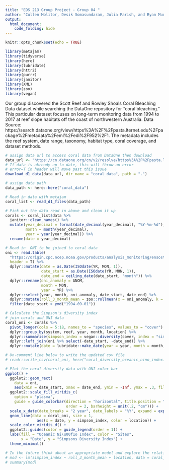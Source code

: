 ```yaml
---
title: "EDS 213 Group Project - Group 04 "
author: "Cullen Molitor, Desik Somasundaram, Julia Parish, and Ryan Muunikhuis"
output: 
  html_document:
    code_folding: hide
---
```


```r
knitr::opts_chunk$set(echo = TRUE)
```

```r
library(metajam)
library(tidyverse)
library(here)
library(lubridate)
library(httr2)
library(purrr)
library(janitor)
library(XML)
library(zoo)
library(vegan)
```


Our group discovered the Scott Reef and Rowley Shoals Coral Bleaching Data dataset while searching the DataOne repository for “coral bleaching.” This particular dataset focuses on long-term monitoring data from 1994 to 2017 at reef slope habitats off the coast of northwestern Australia. Data Source: https://search.dataone.org/view/https%3A%2F%2Fpasta.lternet.edu%2Fpackage%2Fmetadata%2Feml%2Fedi%2F952%2F1. The metadata includes the reef system, date range, taxonomy, habitat type, coral coverage, and dataset methods. 

```r
# assign data url to access coral data from DataOne then download
data_url <- "https://cn.dataone.org/cn/v2/resolve/https%3A%2F%2Fpasta.lternet.edu%2Fpackage%2Fdata%2Feml%2Fedi%2F952%2F1%2Ff6212784c45d0a077f2c863868d22c4b"
# If data is akready up to date, this will throw an error
# error=T in header will move past this issue
download_d1_data(data_url, dir_name = "coral_data", path = ".")
```

```r
# assign data path
data_path <- here::here("coral_data")
```

```r
# Read in data with metajam
coral_list <- read_d1_files(data_path)
```

```r
# Pick out the data read in above and clean it up
corals <- coral_list$data %>% 
  janitor::clean_names() %>% 
  mutate(year_decimal = format(date_decimal(year_decimal), "%Y-%m-%d"),
         month = month(year_decimal),
         year = year(year_decimal)) %>% 
  rename(date = year_decimal)
```

```r
# Read in  ONI to be joined to coral data
oni <- read.table(
  "https://origin.cpc.ncep.noaa.gov/products/analysis_monitoring/ensostuff/detrend.nino34.ascii.txt",
  header = T) %>%
  dplyr::mutate(date = as.Date(ISOdate(YR, MON, 1)),
                date_start = as.Date(ISOdate(YR, MON, 1)),
                date_end = ceiling_date(date_start, "month")) %>%
  dplyr::rename(oni_anomaly = ANOM,
                month = MON,
                year = YR) %>% 
  dplyr::select(year, month, oni_anomaly, date_start, date_end) %>% 
  dplyr::mutate(roll_3_month_mean = zoo::rollmean(x = oni_anomaly, k = 3, fill = NA, align = "right")) %>% 
  filter(date_start > ymd("1994-09-01"))
```

```r
# Calculate the Simpson's diversity index 
# join corals and ONI data
coral_oni <- corals %>% 
  pivot_longer(cols = 5:18, names_to = "species", values_to = "cover") %>% 
  dplyr::group_by(system, reef, year, month, location) %>% 
  dplyr::summarise(simpson_index = vegan::diversity(cover, index = "simpson")) %>% 
  dplyr::left_join(oni %>% select(-date_start, -date_end)) %>% 
  dplyr::mutate(date = lubridate::make_date(year = year, month = month, day = 1))
```

```r
# Un-comment line below to write the updated csv file
# readr::write_csv(coral_oni, here("coral_diversity_oceanic_nino_index.csv"))
```

```r
# Plot the coral diversity data with ONI color bar
ggplot() +
  ggplot2::geom_rect(
    data = oni,
    aes(xmin = date_start, xmax = date_end, ymin = -Inf, ymax = .3, fill = oni_anomaly)) +
  ggplot2::scale_fill_viridis_c(
    option = "plasma",
    guide = guide_colorbar(direction = "horizontal", title.position = "top",
                           order = 2, barheight = unit(.2, "cm"))) +
  scale_x_date(date_breaks = "2 year", date_labels = "%Y", expand = expansion(mult = c(0,0))) +
  geom_line(data = coral_oni, size = 1,
              aes(x = date, y = simpson_index, color = location)) +
  scale_color_viridis_d() +
  ggplot2::guides(color = guide_legend(order = 1)) +
  labs(fill = "Oceanic Ni\u00f1o Index", color = "Sites", 
       x = "Date", y = "Simpsons Diversity Index") +
  theme_minimal()
```

```r
# In the future think about an appropriate model and explore the relationship
# mod <- lm(simpson_index ~ roll_3_month_mean + location, data = coral_oni)
# summary(mod)
```


